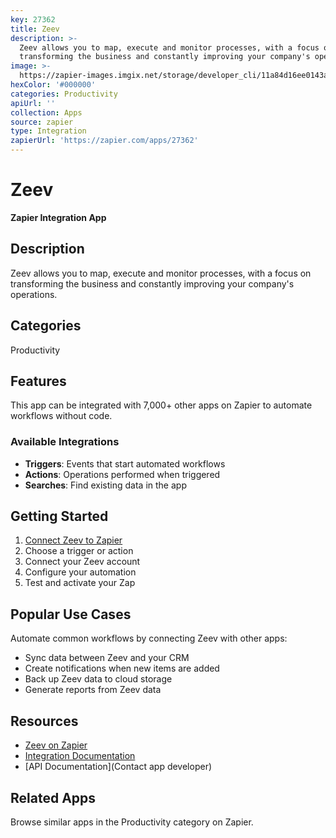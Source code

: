 ```yaml
---
key: 27362
title: Zeev
description: >-
  Zeev allows you to map, execute and monitor processes, with a focus on
  transforming the business and constantly improving your company's operations.
image: >-
  https://zapier-images.imgix.net/storage/developer_cli/11a84d16ee0143a9e8f4ce380284307a_2.png?auto=format%2Ccompress&ixlib=python-3.0.0&q=50
hexColor: '#000000'
categories: Productivity
apiUrl: ''
collection: Apps
source: zapier
type: Integration
zapierUrl: 'https://zapier.com/apps/27362'
---
```

# Zeev

**Zapier Integration App**

## Description

Zeev allows you to map, execute and monitor processes, with a focus on transforming the business and constantly improving your company's operations.

## Categories

Productivity

## Features

This app can be integrated with 7,000+ other apps on Zapier to automate workflows without code.

### Available Integrations

- **Triggers**: Events that start automated workflows
- **Actions**: Operations performed when triggered
- **Searches**: Find existing data in the app

## Getting Started

1. [Connect Zeev to Zapier](https://zapier.com/apps/27362)
2. Choose a trigger or action
3. Connect your Zeev account
4. Configure your automation
5. Test and activate your Zap

## Popular Use Cases

Automate common workflows by connecting Zeev with other apps:

- Sync data between Zeev and your CRM
- Create notifications when new items are added
- Back up Zeev data to cloud storage
- Generate reports from Zeev data

## Resources

- [Zeev on Zapier](https://zapier.com/apps/27362)
- [Integration Documentation](https://zapier.com/apps/27362/integrations)
- [API Documentation](Contact app developer)

## Related Apps

Browse similar apps in the Productivity category on Zapier.
